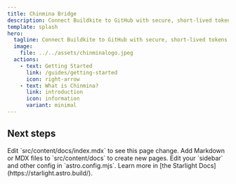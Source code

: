 ```yaml
---
title: Chinmina Bridge
description: Connect Buildkite to GitHub with secure, short-lived tokens.
template: splash
hero:
  tagline: Connect Buildkite to GitHub with secure, short-lived tokens.
  image:
    file: ../../assets/chinminalogo.jpeg
  actions:
    - text: Getting Started
      link: /guides/getting-started
      icon: right-arrow
    - text: What is Chinmina?
      link: introduction
      icon: information
      variant: minimal
---
```



## Next steps

<CardGrid stagger>
  <Card title="Update content" icon="pencil">
    Edit `src/content/docs/index.mdx` to see this page change.
  </Card>
  <Card title="Add new content" icon="add-document">
    Add Markdown or MDX files to `src/content/docs` to create new pages.
  </Card>
  <Card title="Configure your site" icon="setting">
    Edit your `sidebar` and other config in `astro.config.mjs`.
  </Card>
  <Card title="Read the docs" icon="open-book">
    Learn more in [the Starlight Docs](https://starlight.astro.build/).
  </Card>
</CardGrid>
